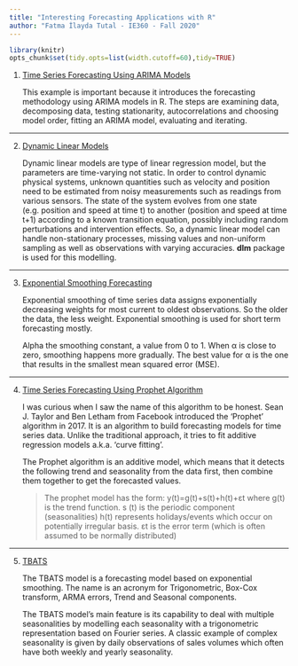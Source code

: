 ```yaml
---
title: "Interesting Forecasting Applications with R"
author: "Fatma İlayda Tutal - IE360 - Fall 2020"
---
```

```r
library(knitr)
opts_chunk$set(tidy.opts=list(width.cutoff=60),tidy=TRUE)
```

1. [Time Series Forecasting Using ARIMA Models](https://blogs.oracle.com/datascience/introduction-to-forecasting-with-arima-in-r)

    This example is important because it introduces the forecasting methodology using ARIMA models in R. The steps are examining data, decomposing data, testing stationarity, autocorrelations and choosing model order, fitting an ARIMA model, evaluating and iterating.
    
--------------------------------------------------------------------------------------------------------------------------------------------------------

2. [Dynamic Linear Models](https://towardsdatascience.com/an-overview-of-time-series-forecasting-models-a2fa7a358fcb)

    Dynamic linear models are type of linear regression model, but the parameters are time-varying not static. In order to control dynamic physical systems, unknown quantities such as velocity and position need to be estimated from noisy measurements such as readings from various sensors. The state of the system evolves from one state (e.g. position and speed at time t) to another (position and speed at time t+1) according to a known transition equation, possibly including random perturbations and intervention effects. So, a dynamic linear model can handle non-stationary processes, missing values and non-uniform sampling as well as observations with varying accuracies. **dlm** package is used for this modelling.
    
--------------------------------------------------------------------------------------------------------------------------------------------------------

3. [Exponential Smoothing Forecasting](https://www.statisticshowto.com/exponential-smoothing/)

    Exponential smoothing of time series data assigns exponentially decreasing weights for most current to oldest observations. So the older the data, the less weight. Exponential smoothing is used for short term forecasting mostly.
    
    Alpha the smoothing constant, a value from 0 to 1. When α is close to zero, smoothing happens more gradually. The best value for α is the one that results in the smallest mean squared error (MSE).
    
--------------------------------------------------------------------------------------------------------------------------------------------------------

4. [Time Series Forecasting Using Prophet Algorithm](https://blog.exploratory.io/an-introduction-to-time-series-forecasting-with-prophet-package-in-exploratory-129ed0c12112)

    I was curious when I saw the name of this algorithm to be honest. Sean J. Taylor and Ben Letham from Facebook introduced the ‘Prophet’ algorithm in 2017. It is an algorithm to build forecasting models for time series data. Unlike the traditional approach, it tries to fit additive regression models a.k.a. ‘curve fitting’.
    
    The Prophet algorithm is an additive model, which means that it detects the following trend and seasonality from the data first, then combine them together to get the forecasted values.
    
    >The prophet model has the form:
    >y(t)=g(t)+s(t)+h(t)+εt
    >where g(t) is the trend function. s (t) is the periodic component (seasonalities) h(t) represents holidays/events which occur on potentially irregular basis. εt is the error term (which is often assumed to be normally distributed)
    
--------------------------------------------------------------------------------------------------------------------------------------------------------   
    
5. [TBATS](https://otexts.com/fpp2/complexseasonality.html)   
    
    The TBATS model is a forecasting model based on exponential smoothing. The name is an acronym for Trigonometric, Box-Cox transform, ARMA errors, Trend and Seasonal components.

    The TBATS model’s main feature is its capability to deal with multiple seasonalities by modelling each seasonality with a trigonometric representation based on Fourier series. A classic example of complex seasonality is given by daily observations of sales volumes which often have both weekly and yearly seasonality.
    